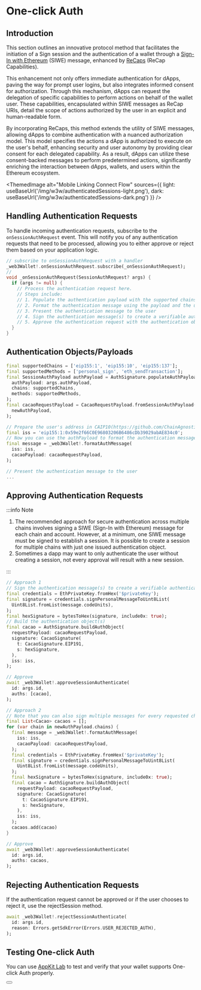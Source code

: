 
# One-click Auth

## Introduction

This section outlines an innovative protocol method that facilitates the initiation of a Sign session and the authentication of a wallet through a [Sign-In with Ethereum](https://eips.ethereum.org/EIPS/eip-4361) (SIWE) message, enhanced by [ReCaps](https://eips.ethereum.org/EIPS/eip-5573) (ReCap Capabilities).

This enhancement not only offers immediate authentication for dApps, paving the way for prompt user logins, but also integrates informed consent for authorization. Through this mechanism, dApps can request the delegation of specific capabilities to perform actions on behalf of the wallet user. These capabilities, encapsulated within SIWE messages as ReCap URIs, detail the scope of actions authorized by the user in an explicit and human-readable form.

By incorporating ReCaps, this method extends the utility of SIWE messages, allowing dApps to combine authentication with a nuanced authorization model. This model specifies the actions a dApp is authorized to execute on the user's behalf, enhancing security and user autonomy by providing clear consent for each delegated capability. As a result, dApps can utilize these consent-backed messages to perform predetermined actions, significantly enriching the interaction between dApps, wallets, and users within the Ethereum ecosystem.

<ThemedImage
  alt="Mobile Linking Connect Flow"
  sources={{
    light: useBaseUrl('/img/w3w/authenticatedSessions-light.png'),
    dark: useBaseUrl('/img/w3w/authenticatedSessions-dark.png')
  }}
/>

## Handling Authentication Requests

To handle incoming authentication requests, subscribe to the `onSessionAuthRequest` event. This will notify you of any authentication requests that need to be processed, allowing you to either approve or reject them based on your application logic.

```dart
// subscribe to onSessionAuthRequest with a handler
_web3Wallet!.onSessionAuthRequest.subscribe(_onSessionAuthRequest);
//
void _onSessionAuthRequest(SessionAuthRequest? args) {
  if (args != null) {
    // Process the authentication request here.
    // Steps include:
    // 1. Populate the authentication payload with the supported chains and methods
    // 2. Format the authentication message using the payload and the user's account
    // 3. Present the authentication message to the user
    // 4. Sign the authentication message(s) to create a verifiable authentication object(s)
    // 5. Approve the authentication request with the authentication object(s)
  }
}
```

## Authentication Objects/Payloads

```dart
final supportedChains = ['eip155:1', 'eip155:10', 'eip155:137'];
final supportedMethods = ['personal_sign', 'eth_sendTransaction'];
final SessionAuthPayload authPayload = AuthSignature.populateAuthPayload(
  authPayload: args.authPayload,
  chains: supportedChains,
  methods: supportedMethods,
);
final cacaoRequestPayload = CacaoRequestPayload.fromSessionAuthPayload(
  newAuthPayload,
);

// Prepare the user's address in CAIP10(https://github.com/ChainAgnostic/CAIPs/blob/main/CAIPs/caip-10.md) format
final iss = 'eip155:1:0x59e2f66C0E96803206B6486cDb39029abAE834c0';
// Now you can use the authPayload to format the authentication message
final message = _web3Wallet!.formatAuthMessage(
  iss: iss,
  cacaoPayload: cacaoRequestPayload,
);

// Present the authentication message to the user
...
```

## Approving Authentication Requests

:::info Note

1. The recommended approach for secure authentication across multiple chains involves signing a SIWE (Sign-In with Ethereum) message for each chain and account. However, at a minimum, one SIWE message must be signed to establish a session. It is possible to create a session for multiple chains with just one issued authentication object.
2. Sometimes a dapp may want to only authenticate the user without creating a session, not every approval will result with a new session.

:::

```dart
// Approach 1
// Sign the authentication message(s) to create a verifiable authentication object(s)
final credentials = EthPrivateKey.fromHex('$privateKey');
final signature = credentials.signPersonalMessageToUint8List(
  Uint8List.fromList(message.codeUnits),
);
final hexSignature = bytesToHex(signature, include0x: true);
// Build the authentication object(s)
final cacao = AuthSignature.buildAuthObject(
  requestPayload: cacaoRequestPayload,
  signature: CacaoSignature(
    t: CacaoSignature.EIP191,
    s: hexSignature,
  ),
  iss: iss,
);

// Approve
await _web3Wallet!.approveSessionAuthenticate(
  id: args.id,
  auths: [cacao],
);

// Approach 2
// Note that you can also sign multiple messages for every requested chain/address pair
final List<Cacao> cacaos = [];
for (var chain in newAuthPayload.chains) {
  final message = _web3Wallet!.formatAuthMessage(
    iss: iss,
    cacaoPayload: cacaoRequestPayload,
  );
  final credentials = EthPrivateKey.fromHex('$privateKey');
  final signature = credentials.signPersonalMessageToUint8List(
    Uint8List.fromList(message.codeUnits),
  );
  final hexSignature = bytesToHex(signature, include0x: true);
  final cacao = AuthSignature.buildAuthObject(
    requestPayload: cacaoRequestPayload,
    signature: CacaoSignature(
      t: CacaoSignature.EIP191,
      s: hexSignature,
    ),
    iss: iss,
  );
  cacaos.add(cacao)
}

// Approve
await _web3Wallet!.approveSessionAuthenticate(
  id: args.id,
  auths: cacaos,
);
```

## Rejecting Authentication Requests

If the authentication request cannot be approved or if the user chooses to reject it, use the rejectSession method.

```dart
await _web3Wallet!.rejectSessionAuthenticate(
  id: args.id,
  reason: Errors.getSdkError(Errors.USER_REJECTED_AUTH),
);
```

## Testing One-click Auth

You can use [AppKit Lab](https://lab.web3modal.com/library/ethers-siwe/) to test and verify that your wallet supports One-click Auth properly.

<Button name="Test One-click Auth" url="https://lab.web3modal.com/library/ethers-siwe/" />

